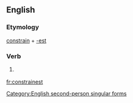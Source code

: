 ==English==

===Etymology===
[[constrain]] + [[-est]]

===Verb===
{{infl|en|verb form}}

# {{archaic}} {{form of|Second-person singular simple present form|constrain}}

[[Category:English second-person singular forms]]

[[fr:constrainest]]